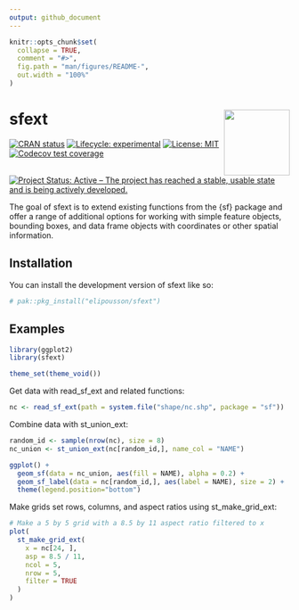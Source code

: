 ```yaml
---
output: github_document
---
```


<!-- README.md is generated from README.Rmd. Please edit that file -->

```r
knitr::opts_chunk$set(
  collapse = TRUE,
  comment = "#>",
  fig.path = "man/figures/README-",
  out.width = "100%"
)
```

# sfext <a href="https://elipousson.github.io/sfext/"><img src="man/figures/logo.png" align="right" height="118" /></a>

<!-- badges: start -->
[![CRAN status](https://www.r-pkg.org/badges/version/sfext)](https://CRAN.R-project.org/package=sfext)
[![Lifecycle: experimental](https://img.shields.io/badge/lifecycle-experimental-orange.svg)](https://lifecycle.r-lib.org/articles/stages.html#experimental)
 [![License: MIT](https://img.shields.io/badge/License-MIT-yellow.svg)](https://opensource.org/licenses/MIT)
[![Codecov test coverage](https://codecov.io/gh/elipousson/sfext/branch/main/graph/badge.svg)](https://app.codecov.io/gh/elipousson/sfext?branch=main)
[![Project Status: Active – The project has reached a stable, usable state and is being actively developed.](https://www.repostatus.org/badges/latest/active.svg)](https://www.repostatus.org/#active)
<!-- badges: end -->

The goal of sfext is to extend existing functions from the {sf} package and offer a range of additional options for working with simple feature objects, bounding boxes, and data frame objects with coordinates or other spatial information.

## Installation

You can install the development version of sfext like so:

``` r
# pak::pkg_install("elipousson/sfext")
```

## Examples

```r
library(ggplot2)
library(sfext)

theme_set(theme_void())
```

Get data with read_sf_ext and related functions:

```r
nc <- read_sf_ext(path = system.file("shape/nc.shp", package = "sf"))
```

Combine data with st_union_ext:

```r
random_id <- sample(nrow(nc), size = 8)
nc_union <- st_union_ext(nc[random_id,], name_col = "NAME")

ggplot() +
  geom_sf(data = nc_union, aes(fill = NAME), alpha = 0.2) +
  geom_sf_label(data = nc[random_id,], aes(label = NAME), size = 2) +
  theme(legend.position="bottom")
```
Make grids set rows, columns, and aspect ratios using st_make_grid_ext:   

```r
# Make a 5 by 5 grid with a 8.5 by 11 aspect ratio filtered to x
plot(
  st_make_grid_ext(
    x = nc[24, ],
    asp = 8.5 / 11,
    ncol = 5,
    nrow = 5,
    filter = TRUE
  )
)
```

